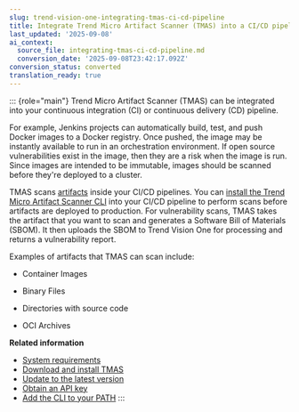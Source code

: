 ```yaml
---
slug: trend-vision-one-integrating-tmas-ci-cd-pipeline
title: Integrate Trend Micro Artifact Scanner (TMAS) into a CI/CD pipeline
last_updated: '2025-09-08'
ai_context:
  source_file: integrating-tmas-ci-cd-pipeline.md
  conversion_date: '2025-09-08T23:42:17.092Z'
conversion_status: converted
translation_ready: true
---
```


::: {role="main"}
Trend Micro Artifact Scanner (TMAS) can be integrated into your continuous integration (CI) or continuous delivery (CD) pipeline.

For example, Jenkins projects can automatically build, test, and push Docker images to a Docker registry. Once pushed, the image may be instantly available to run in an orchestration environment. If open source vulnerabilities exist in the image, then they are a risk when the image is run. Since images are intended to be immutable, images should be scanned before they're deployed to a cluster.

TMAS scans [artifacts](artifact-scanner-cli.mdx) inside your CI/CD pipelines. You can [install the Trend Micro Artifact Scanner CLI](install-artifact-scanner.mdx) into your CI/CD pipeline to perform scans before artifacts are deployed to production. For vulnerability scans, TMAS takes the artifact that you want to scan and generates a Software Bill of Materials (SBOM). It then uploads the SBOM to Trend Vision One for processing and returns a vulnerability report.

Examples of artifacts that TMAS can scan include:

- Container Images

- Binary Files

- Directories with source code

- OCI Archives

**Related information**

- [System requirements](sys-req-artifact-scanner.mdx)
- [Download and install TMAS](install-artifact-scanner.mdx)
- [Update to the latest version](updating-artifact-scanner-cli.mdx)
- [Obtain an API key](obtaining-api-key.mdx)
- [Add the CLI to your PATH](adding-cli-your-path.mdx)
:::
